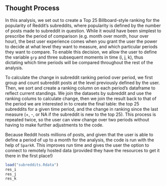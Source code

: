 ## Thought Process

In this analysis, we set out to create a Top 25 Billboard-style ranking for the popularity of Reddit's subreddits, where popularity is defined by the number of posts made to subreddit in question. While it would have been simplest to prescribe the period of comparison (e.g. month over month, hour over hour), the best user experience comes when you grant the user the power to decide at what level they want to measure, and which particular periods they want to compare. To enable this decision, we allow the user to define the variable `grp` and three subsequent moments in time (i, j, k), thus dictating which time periods will be compared throughout the rest of the analysis.

To calculate the change in subreddit ranking period over period, we first group and count subreddit posts at the level previously defined by the user. Then, we sort and create a ranking column on each period's dataframe to reflect current standings. We join the datasets by subreddit and use the ranking colums to calculate change, then we join the result back to that of the period we are interested in to create the final table: the top 25 subreddits for a given time period, and the change in ranking since the last measure (+, -, or NA if the subreddit is new to the top 25). This process is repeated twice, so the user can view change over two periods without having to make further adjustments to the code.

Because Reddit hosts millions of posts, and given that the user is able to define a period of up to a month for the analysis, the code is run with the help of `SparkR`. This improves run time and gives the user the option to connect to remotely hosted data (provided they have the resources to get it there in the first place!)

```r
load("subreddits.Rdata")
res_i
res_j
res_k
```
